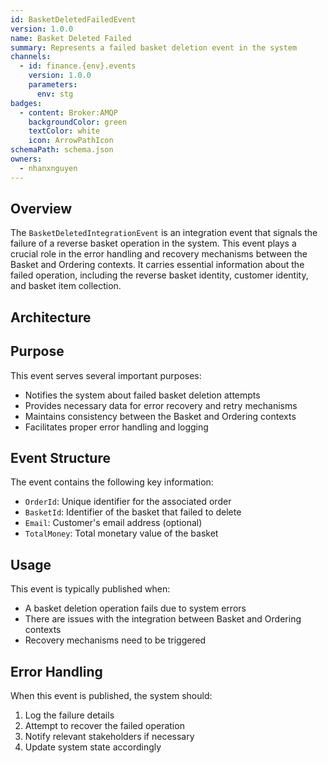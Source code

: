 ```yaml
---
id: BasketDeletedFailedEvent
version: 1.0.0
name: Basket Deleted Failed
summary: Represents a failed basket deletion event in the system
channels:
  - id: finance.{env}.events
    version: 1.0.0
    parameters:
      env: stg
badges:
  - content: Broker:AMQP
    backgroundColor: green
    textColor: white
    icon: ArrowPathIcon
schemaPath: schema.json
owners:
  - nhanxnguyen
---
```


## Overview

The `BasketDeletedIntegrationEvent` is an integration event that signals the failure of a reverse basket operation in the system. This event plays a crucial role in the error handling and recovery mechanisms between the Basket and Ordering contexts. It carries essential information about the failed operation, including the reverse basket identity, customer identity, and basket item collection.

## Architecture

<NodeGraph />

## Purpose

This event serves several important purposes:

- Notifies the system about failed basket deletion attempts
- Provides necessary data for error recovery and retry mechanisms
- Maintains consistency between the Basket and Ordering contexts
- Facilitates proper error handling and logging

## Event Structure

The event contains the following key information:

- `OrderId`: Unique identifier for the associated order
- `BasketId`: Identifier of the basket that failed to delete
- `Email`: Customer's email address (optional)
- `TotalMoney`: Total monetary value of the basket

## Usage

This event is typically published when:

- A basket deletion operation fails due to system errors
- There are issues with the integration between Basket and Ordering contexts
- Recovery mechanisms need to be triggered

## Error Handling

When this event is published, the system should:

1. Log the failure details
2. Attempt to recover the failed operation
3. Notify relevant stakeholders if necessary
4. Update system state accordingly
